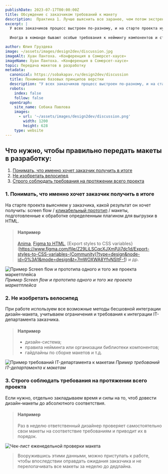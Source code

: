 ```yaml
---
publishDate: 2023-07-17T00:00:00Z
title: Обсуждение с заказчиком требований к макету
description:  Практика 1. Лучше выяснить все заранее, чем потом экстренно все исправлять.
excerpt: |
  У всех заказчиков процесс выстроен по-разному, и на старте проекта нужно четко понимать, кому будет передан результат: бизнесу, разработке или команде дизайнеров, которая будет допиливать макеты по новым вводным.
  
  Иногда в команде бывают особые требования к неймингу компонентов и структуре макетов в целом. Например, нужно использовать во всех компонентах верхнего уровня слово, к которому привязаны стили, или структурировать Figma-файл определенным образом.

author: Юлия Груздева
image: ~/assets/images/design2dev/discussion.jpg
imageAlt: Хуан Пантоха. «Конференция в Сомерсет-хаусе»
imageName: Хуан Пантоха. «Конференция в Сомерсет-хаусе»
topic: Передача макетов в разработку
metadata:
  canonical: https://sobakapav.ru/design2dev/discussion
  title: Понимание базовых принципов верстки
  description: "У всех заказчиков процесс выстроен по-разному, и на старте проекта нужно четко понимать, кому будет передан результат: бизнесу, разработке или команде дизайнеров"
  robots:
    index: false
    follow: false
  openGraph:
    site_name: Собака Павлова
    images:
      - url: '~/assets/images/design2dev/discussion.png'
        width: 1200
        height: 628
    type: website
---
```




## Что нужно, чтобы правильно передать макеты в разработку:

1. [Понимать, что именно хочет заказчик получить в итоге](#anchor1)
2. [Не изобретать велосипед](#anchor2)
3. [Строго соблюдать требования на протяжении всего проекта](#anchor3)

### <a name="anchor1"></a> 1. Понимать, что именно хочет заказчик получить в итоге

На старте проекта выясняем у заказчика, какой результат он хочет получить: screen flow / [кликабельный прототип](https://help.figma.com/hc/en-us/sections/360006534454-Prototypes) / макеты, подготовленные к обработке определенным плагином для выгрузки в HTML.

>#### Например
>[Anima](https://www.figma.com/file/oP0b4lPUuTQmCaoHC04e3k/Sample-Dev-mode---Tutorial-(Copy)?type=design&node-id=0%3A1&mode=dev), [Figma to HTML](https://www.figma.com/file/TT03xtPqas2SbIEoJcQ8df/Figma-to-HTML-(Community)?type=design&node-id=0%3A1&mode=design&t=7N9bcio4NG6HmPOy-1), [Export styles to CSS variables}(https://www.figma.com/file/Z29LiLSCqcXJXmPJi7dc1d/Export-styles-to-CSS-variables-(Community)?type=design&node-id=0%3A1&mode=design&t=7mWOXWA8YfvNSItF-1) и др.

![Пример Screen flow и прототипа одного и того же проекта маркетплейса](~/assets/images/design2dev/dd1-1.png)
_Пример Screen flow и прототипа одного и того же проекта маркетплейса_

### <a name="anchor2"></a> 2. Не изобретать велосипед

При работе используем все возможные методы бесшовной интеграции дизайн-макета, учитываем ограничения и требования к интеграции IT-департамента заказчика.

>#### Например 
>- дизайн-система;
>- правила нейминга или организации библиотеки компонентов;
>- гайдлайны по сборке макетов и т.д.

![Пример требований IT-департамента к макетам](~/assets/images/design2dev/dd1-2.png)
_Пример требований IT-департамента к макетам_

### <a name="anchor3"></a> 3. Строго соблюдать требования на протяжении всего проекта

Если нужно, отдельно закладываем время и силы на то, чтоб довести дизайн-макеты до абсолютного соответствия.

>#### Например 
> Раз в неделю ответственный дизайнер проверяет самостоятельно свои макеты на соответствие требованиям и приводит их в порядок.

![Чек-лист еженедельной проверки макета](~/assets/images/design2dev/dd1-3.png)

> Вооружившись этими данными, можно приступать к работе, чтобы впоследствии оправдать ожидания заказчика и не перелопачивать все макеты за неделю до дедлайна.


